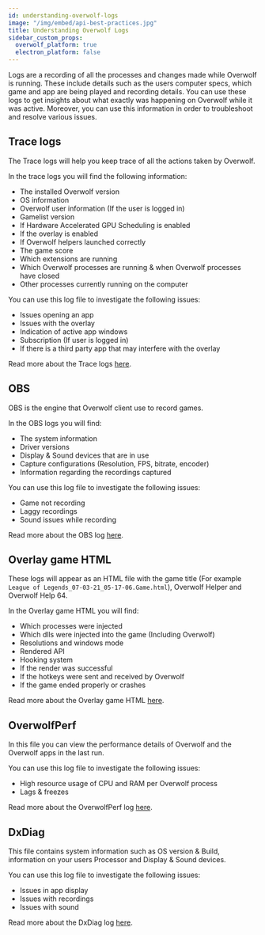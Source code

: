 ```yaml
---
id: understanding-overwolf-logs
image: "/img/embed/api-best-practices.jpg"
title: Understanding Overwolf Logs
sidebar_custom_props:
  overwolf_platform: true
  electron_platform: false
---
```


Logs are a recording of all the processes and changes made while Overwolf is running. These include details such as the users computer specs, which game and app are being played and recording details. You can use these logs to get insights about what exactly was happening on Overwolf while it was active. Moreover, you can use this information in order to troubleshoot and resolve various issues.

## Trace logs

The Trace logs will help you keep trace of all the actions taken by Overwolf.  

In the trace logs you will find the following information: 

* The installed Overwolf version 
* OS information
* Overwolf user information (If the user is logged in) 
* Gamelist version
* If Hardware Accelerated GPU Scheduling is enabled
* If the overlay is enabled
* If Overwolf helpers launched correctly
* The game score
* Which extensions are running
* Which Overwolf processes are running & when Overwolf processes have closed
* Other processes currently running on the computer

You can use this log file to investigate the following issues: 

* Issues opening an app
* Issues with the overlay
* Indication of active app windows
* Subscription (If user is logged in)
* If there is a third party app that may interfere with the overlay

Read more about the Trace logs [here](understanding-overwolf-logs/trace).

## OBS

OBS is the engine that Overwolf client use to record games. 

In the OBS logs you will find:

* The system information
* Driver versions
* Display & Sound devices that are in use
* Capture configurations (Resolution, FPS, bitrate, encoder) 
* Information regarding the recordings captured

You can use this log file to investigate the following issues: 

* Game not recording
* Laggy recordings
* Sound issues while recording

Read more about the OBS log [here](understanding-overwolf-logs/obs).

## Overlay game HTML

These logs will appear as an HTML file with the game title (For example `League of Legends_07-03-21_05-17-06.Game.html`), Overwolf Helper and Overwolf Help 64. 

In the Overlay game HTML you will find:

* Which processes were injected
* Which dlls were injected into the game (Including Overwolf)
* Resolutions and windows mode
* Rendered API
* Hooking system
* If the render was successful
* If the hotkeys were sent and received by Overwolf 
* If the game ended properly or crashes

Read more about the Overlay game HTML [here](understanding-overwolf-logs/html-game-overlay).

## OverwolfPerf

In this file you can view the performance details of Overwolf and the Overwolf apps in the last run.

You can use this log file to investigate the following issues:

* High resource usage of CPU and RAM per Overwolf process
* Lags & freezes 

Read more about the OverwolfPerf log [here](understanding-overwolf-logs/overwolfperf).


## DxDiag

This file contains system information such as OS version & Build, information on your users Processor and Display & Sound devices.

You can use this log file to investigate the following issues:

* Issues in app display
* Issues with recordings
* Issues with sound

Read more about the DxDiag log [here](understanding-overwolf-logs/dxdiag).